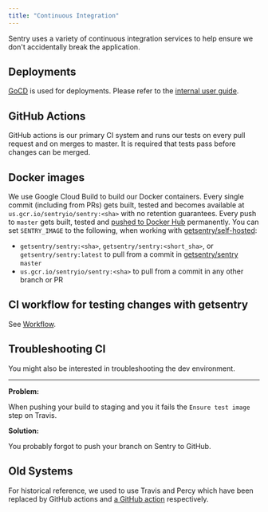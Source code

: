 ```yaml
---
title: "Continuous Integration"
---
```


Sentry uses a variety of continuous integration services to help ensure we don't
accidentally break the application.

## Deployments

[GoCD](https://deploy.getsentry.net) is used for deployments. Please refer to the [internal user guide](https://www.notion.so/sentry/GoCD-User-Guide-4f8456d2477c458095c4aa0e67fc38a6).

## GitHub Actions

GitHub actions is our primary CI system and runs our tests on every pull request and on merges to master. It is required that tests pass before changes can be merged.

## Docker images

We use Google Cloud Build to build our Docker containers. Every single commit (including from PRs) gets built, tested and becomes available at `us.gcr.io/sentryio/sentry:<sha>` with no retention guarantees. Every push to `master` gets built, tested and [pushed to Docker Hub](https://hub.docker.com/r/getsentry/sentry/tags) permanently. You can set `SENTRY_IMAGE` to the following, when working with [getsentry/self-hosted](https://github.com/getsentry/self-hosted):

* `getsentry/sentry:<sha>`, `getsentry/sentry:<short_sha>`, or `getsentry/sentry:latest` to pull from a commit in [getsentry/sentry](https://github.com/getsentry/sentry) `master`
* `us.gcr.io/sentryio/sentry:<sha>` to pull from a commit in any other branch or PR


## CI workflow for testing changes with getsentry

See [Workflow](/workflow/).

## Troubleshooting CI

You might also be interested in <Link to="/environment/#troubleshooting">troubleshooting the dev environment</Link>.

---

**Problem:**

When pushing your build to staging and you it fails the `Ensure test image` step on Travis.

**Solution:**

You probably forgot to push your branch on Sentry to GitHub.

## Old Systems

For historical reference, we used to use Travis and Percy which have been replaced by GitHub actions and [a GitHub action](https://github.com/getsentry/action-visual-snapshot) respectively.
